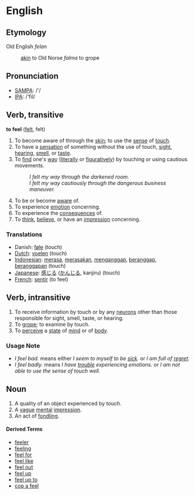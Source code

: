 =English=

==Etymology==
Old English ''felan'' 
:[[akin]] to Old Norse ''falma'' to grope

== Pronunciation ==
*[[w:SAMPA|SAMPA]]: /'/
*[[w:IPA|IPA]]: /'fil/

== Verb, transitive ==

'''to feel''' ([[felt]], felt)

# To become aware of through the [[skin]]; to use the [[sense]] of [[touch]].
# To have a [[sensation]] of something without the use of touch, [[sight]], [[hearing]], [[smell]], or [[taste]].
# To [[find]] one's [[way]] ([[literally]] or [[figuratively]]) by touching or using cautious movements.
#: ''I felt my way through the darkened room.''
#: ''I felt my way cautiously through the dangerous business maneuver.''
# To be or become [[aware]] of.
# To experience [[emotion]] concerning.
# To experience the [[consequence]]s of.
# To [[think]], [[believe]], or have an [[impression]] concerning.

=== Translations ===
*Danish: [[føle]] (touch)
*[[Dutch]]: [[voelen]] (touch)
*[[Indonesian]]: [[rasa|merasa]], [[rasa|merasakan]], [[anggap|menganggap]], [[anggap|beranggap]], [[anggap|beranggapan]] (touch)
*[[Japanese]]: [[感じる]] ([[かんじる]], kanjiru) (touch)
*[[French]]: [[sentir]] (to feel)

==Verb, intransitive==

# To receive information by touch or by any [[neuron]]s other than those responsible for sight, smell, taste, or hearing.
# To [[grope]]; to examine by touch.
# To [[perceive]] a [[state]] of [[mind]] or of [[body]].

===Usage Note===
* ''I feel bad.'' means either ''I seem to myself to be [[sick]].'' or ''I am full of [[regret]].''
* ''I feel badly.'' means ''I have [[trouble]] experiencing emotions.'' or ''I am not able to use the sense of touch well.''

==Noun==

# A quality of an object experienced by touch.
# A [[vague]] [[mental]] [[impression]].
# An act of [[fondle|fondling]].

====Derived Terms====
*[[feeler]]
*[[feeling]]
*[[feel for]]
*[[feel like]]
*[[feel out]]
*[[feel up]]
*[[feel up to]]
*[[cop a feel]]